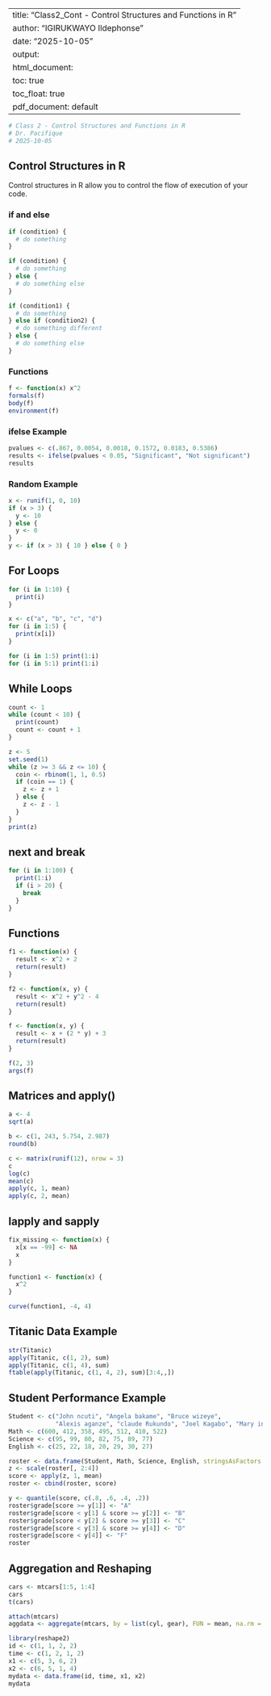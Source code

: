 
---
title: "Class2_Cont - Control Structures and Functions in R"
author: "IGIRUKWAYO Ildephonse"
date: "2025-10-05"
output:
  html_document:
    toc: true
    toc_float: true
  pdf_document: default
---

```r
# Class 2 - Control Structures and Functions in R
# Dr. Pacifique
# 2025-10-05
```

## Control Structures in R

Control structures in R allow you to control the flow of execution of your code.

### if and else

```r
if (condition) {
  # do something
}

if (condition) {
  # do something
} else {
  # do something else
}

if (condition1) {
  # do something
} else if (condition2) {
  # do something different
} else {
  # do something else
}
```

### Functions

```r
f <- function(x) x^2
formals(f)
body(f)
environment(f)
```

### ifelse Example

```r
pvalues <- c(.867, 0.0054, 0.0018, 0.1572, 0.0183, 0.5386)
results <- ifelse(pvalues < 0.05, "Significant", "Not significant")
results
```

### Random Example

```r
x <- runif(1, 0, 10)
if (x > 3) {
  y <- 10
} else {
  y <- 0
}
y <- if (x > 3) { 10 } else { 0 }
```

## For Loops

```r
for (i in 1:10) {
  print(i)
}

x <- c("a", "b", "c", "d")
for (i in 1:5) {
  print(x[i])
}

for (i in 1:5) print(1:i)
for (i in 5:1) print(1:i)
```

## While Loops

```r
count <- 1
while (count < 10) {
  print(count)
  count <- count + 1
}

z <- 5
set.seed(1)
while (z >= 3 && z <= 10) {
  coin <- rbinom(1, 1, 0.5)
  if (coin == 1) {
    z <- z + 1
  } else {
    z <- z - 1
  }
}
print(z)
```

## next and break

```r
for (i in 1:100) {
  print(1:i)
  if (i > 20) {
    break
  }
}
```

## Functions

```r
f1 <- function(x) {
  result <- x^2 + 2
  return(result)
}

f2 <- function(x, y) {
  result <- x^2 + y^2 - 4
  return(result)
}

f <- function(x, y) {
  result <- x + (2 * y) + 3
  return(result)
}

f(2, 3)
args(f)
```

## Matrices and apply()

```r
a <- 4
sqrt(a)

b <- c(1, 243, 5.754, 2.987)
round(b)

c <- matrix(runif(12), nrow = 3)
c
log(c)
mean(c)
apply(c, 1, mean)
apply(c, 2, mean)
```

## lapply and sapply

```r
fix_missing <- function(x) {
  x[x == -99] <- NA
  x
}

function1 <- function(x) {
  x^2
}

curve(function1, -4, 4)
```

## Titanic Data Example

```r
str(Titanic)
apply(Titanic, c(1, 2), sum)
apply(Titanic, c(1, 4), sum)
ftable(apply(Titanic, c(1, 4, 2), sum)[3:4,,])
```

## Student Performance Example

```r
Student <- c("John ncuti", "Angela bakame", "Bruce wizeye",
             "Alexis aganze", "claude Rukundo", "Joel Kagabo", "Mary ineza")
Math <- c(600, 412, 358, 495, 512, 410, 522)
Science <- c(95, 99, 80, 82, 75, 89, 77)
English <- c(25, 22, 18, 20, 29, 30, 27)

roster <- data.frame(Student, Math, Science, English, stringsAsFactors = FALSE)
z <- scale(roster[, 2:4])
score <- apply(z, 1, mean)
roster <- cbind(roster, score)

y <- quantile(score, c(.8, .6, .4, .2))
roster$grade[score >= y[1]] <- "A"
roster$grade[score < y[1] & score >= y[2]] <- "B"
roster$grade[score < y[2] & score >= y[3]] <- "C"
roster$grade[score < y[3] & score >= y[4]] <- "D"
roster$grade[score < y[4]] <- "F"
roster
```

## Aggregation and Reshaping

```r
cars <- mtcars[1:5, 1:4]
cars
t(cars)

attach(mtcars)
aggdata <- aggregate(mtcars, by = list(cyl, gear), FUN = mean, na.rm = TRUE)

library(reshape2)
id <- c(1, 1, 2, 2)
time <- c(1, 2, 1, 2)
x1 <- c(5, 3, 6, 2)
x2 <- c(6, 5, 1, 4)
mydata <- data.frame(id, time, x1, x2)
mydata
```
